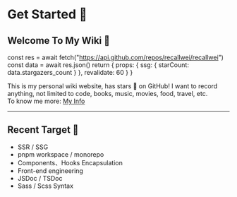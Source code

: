 # Get Started 🌈

## Welcome To My Wiki 🎉


  const res = await fetch("https://api.github.com/repos/recallwei/recallwei")
  const data = await res.json()
  return {
    props: {
      ssg: {
        starCount: data.stargazers_count
      }
    },
    revalidate: 60
  }
}

This is my personal wiki website, has <StarCount /> stars 🌟 on GitHub! I want to record anything, not limited to code, books, music, movies, food, travel, etc.  
To know me more: [My Info](/about-me)

---

## Recent Target 🚀

- SSR / SSG
- pnpm workspace / monorepo
- Components、Hooks Encapsulation
- Front-end engineering
- JSDoc / TSDoc
- Sass / Scss Syntax
